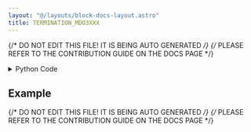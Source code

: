 ```yaml
---
layout: "@/layouts/block-docs-layout.astro"
title: TERMINATION_MDO3XXX
---
```


{/* DO NOT EDIT THIS FILE! IT IS BEING AUTO GENERATED */}
{/* PLEASE REFER TO THE CONTRIBUTION GUIDE ON THE DOCS PAGE */}


<PythonDocsDisplay docstring={docstring} />

<details>
<summary>Python Code</summary>

```python
from flojoy import flojoy, DataContainer, Scalar, VisaConnection
from typing import Optional, Literal


@flojoy(inject_connection=True)
def TERMINATION_MDO3XXX(
    connection: VisaConnection,
    channel: int = 0,
    termination: Literal["50 ohm", "75 ohm", "1M ohm"] = "50 ohm",
    query_set: Literal["query", "set"] = "query",
    default: Optional[DataContainer] = None,
) -> Scalar:
    """The TERMINATION_MDO3XXX node sets the termination ohms (or queries it).

    The termination is set by the output, and the set termination
    in the oscilloscope must match that value.

    Note that the termination is often called the "electrical impedance".
    Note that the 75 Ohm option is not compatible with all model numbers.

    If the "VISA_address" parameter is not specified the VISA_index will be
    used to find the address. The LIST_VISA node can be used to show the
    indicies of all available VISA instruments.

    This node should also work with compatible Tektronix scopes (untested):
    MDO4xxx, MSO4xxx, and DPO4xxx.

    Parameters
    ----------
    connection: VisaConnection
        The VISA address (requires the CONNECTION_MDO3XXX node).
    channel: int
        The channel to query or set the impedance/termination.
    termination: str
        The ohm to which the termination impedance is set to.
    query_set: str
        Whether to query or set the triggering voltage.

    Returns
    -------
    DataContainer
        Scalar: The termination value for the chosen channel.
    """

    tek = connection.get_handle()

    match termination:
        case "50 ohm":
            termination = 50
        case "75 ohm":
            termination = 75  # Not compatible with all instruments.
        case "1M ohm":
            termination = 1e6

    match query_set:
        case "query":
            c = tek.channel[int(channel)].termination()
        case "set":
            tek.channel[int(channel)].termination(termination)
            c = termination

    return Scalar(c=c)

```

[Find this Flojoy Block on GitHub](https://github.com/flojoy-ai/blocks/blob/main/blocks/IO/INSTRUMENTS/OSCILLOSCOPES/TEKTRONIX/MDO3XXX/BASIC/TERMINATION_MDO3XXX/TERMINATION_MDO3XXX.py)

</details>

## Example


<GetHelpWidget />


<AppDisplay app={app} blockName="TERMINATION_MDO3XXX" client:visible />


<Example />

{/* DO NOT EDIT THIS FILE! IT IS BEING AUTO GENERATED */}
{/* PLEASE REFER TO THE CONTRIBUTION GUIDE ON THE DOCS PAGE */}
